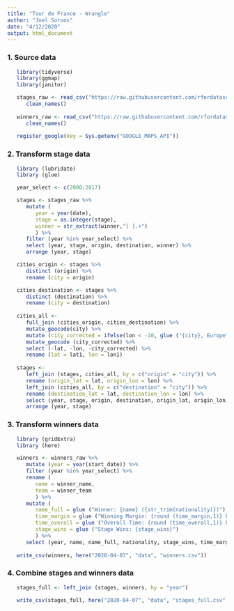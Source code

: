 ```yaml
---
title: "Tour de France - Wrangle"
author: "Joel Soroos"
date: "4/12/2020"
output: html_document
---
```


### 1. Source data
```r

   library(tidyverse)
   library(ggmap)
   library(janitor)

   stages_raw <- read_csv("https://raw.githubusercontent.com/rfordatascience/tidytuesday/master/data/2020/2020-04-07/tdf_stages.csv") %>%
      clean_names()
   
   winners_raw <- read_csv("https://raw.githubusercontent.com/rfordatascience/tidytuesday/master/data/2020/2020-04-07/tdf_winners.csv") %>%
      clean_names()
   
   register_google(key = Sys.getenv("GOOGLE_MAPS_API"))
```


### 2.  Transform stage data
```r

   library (lubridate)
   library (glue)

   year_select <- c(2000:2017)

   stages <- stages_raw %>%
      mutate (
         year = year(date),
         stage = as.integer(stage),
         winner = str_extract(winner,"[ ].+")
         ) %>%
      filter (year %in% year_select) %>%
      select (year, stage, origin, destination, winner) %>%
      arrange (year, stage)

   cities_origin <- stages %>% 
      distinct (origin) %>%
      rename (city = origin)

   cities_destination <- stages %>% 
      distinct (destination) %>%
      rename (city = destination)
      
   cities_all <- 
      full_join (cities_origin, cities_destination) %>%
      mutate_geocode(city) %>%
      mutate (city_corrected = ifelse(lon < -10, glue ("{city}, Europe"), city)) %>%
      mutate_geocode (city_corrected) %>%
      select (-lat, -lon, -city_corrected) %>%
      rename (lat = lat1, lon = lon1)
   
   stages <- 
      left_join (stages, cities_all, by = c("origin" = "city")) %>%
      rename (origin_lat = lat, origin_lon = lon) %>%
      left_join (cities_all, by = c("destination" = "city")) %>%
      rename (destination_lat = lat, destination_lon = lon) %>%
      select (year, stage, origin, destination, origin_lat, origin_lon, destination_lat, destination_lon, winner) %>%
      arrange (year, stage)
```

### 3.  Transform winners data
```r

   library (gridExtra)
   library (here)

   winners <- winners_raw %>%
      mutate (year = year(start_date)) %>%
      filter (year %in% year_select) %>%
      rename (
         name = winner_name,
         team = winner_team
         ) %>%
      mutate (
         name_full = glue ("Winner: {name} ({str_trim(nationality)})"),
         time_margin = glue ("Winning Margin: {round (time_margin,1)} hours"),
         time_overall = glue ("Overall Time: {round (time_overall,1)} hours"),
         stage_wins = glue ("Stage Wins: {stage_wins}")
         ) %>%
      select (year, name, name_full, nationality, stage_wins, time_margin, time_overall, stage_wins)
   
   write_csv(winners, here("2020-04-07", "data", "winners.csv"))
```


### 4.  Combine stages and winners data
```r

   stages_full <- left_join (stages, winners, by = "year") 
   
   write_csv(stages_full, here("2020-04-07", "data", "stages_full.csv"))
```

